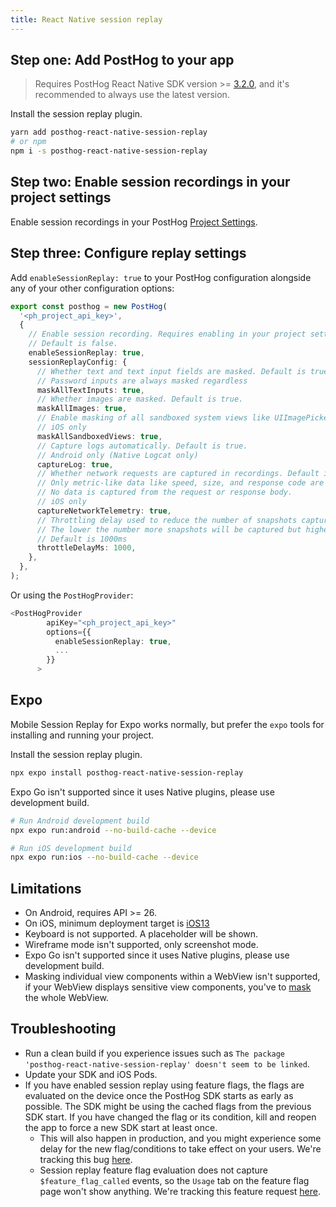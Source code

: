 ```yaml
---
title: React Native session replay
---
```


## Step one: Add PostHog to your app




<ReactNativeInstall />

> Requires PostHog React Native SDK version >= [3.2.0](https://github.com/PostHog/posthog-js/releases), and it's recommended to always use the latest version.

Install the session replay plugin.

```bash
yarn add posthog-react-native-session-replay
# or npm
npm i -s posthog-react-native-session-replay
```

## Step two: Enable session recordings in your project settings

Enable session recordings in your PostHog [Project Settings](https://app.posthog.com/project/settings).

<ProductScreenshot
  imageLight={EnableSessionReplayLight} 
  imageDark={EnableSessionReplayDark} 
  alt="Enable session recordings in your PostHog'"
  classes="rounded"
/>

## Step three: Configure replay settings

Add `enableSessionReplay: true` to your PostHog configuration alongside any of your other configuration options:

```ts
export const posthog = new PostHog(
  '<ph_project_api_key>',
  {
    // Enable session recording. Requires enabling in your project settings as well.
    // Default is false.
    enableSessionReplay: true,
    sessionReplayConfig: {
      // Whether text and text input fields are masked. Default is true.
      // Password inputs are always masked regardless
      maskAllTextInputs: true,
      // Whether images are masked. Default is true.
      maskAllImages: true,
      // Enable masking of all sandboxed system views like UIImagePickerController, PHPickerViewController and CNContactPickerViewController. Default is true.
      // iOS only
      maskAllSandboxedViews: true,
      // Capture logs automatically. Default is true.
      // Android only (Native Logcat only)
      captureLog: true,
      // Whether network requests are captured in recordings. Default is true
      // Only metric-like data like speed, size, and response code are captured.
      // No data is captured from the request or response body.
      // iOS only
      captureNetworkTelemetry: true,
      // Throttling delay used to reduce the number of snapshots captured and reduce performance impact
      // The lower the number more snapshots will be captured but higher the performance impact
      // Default is 1000ms
      throttleDelayMs: 1000,
    },
  },
);
```

Or using the `PostHogProvider`:

```ts
<PostHogProvider
        apiKey="<ph_project_api_key>"
        options={{
          enableSessionReplay: true,
          ...
        }}
      >
```

## Expo

Mobile Session Replay for Expo works normally, but prefer the `expo` tools for installing and running your project.

Install the session replay plugin.

```bash
npx expo install posthog-react-native-session-replay
```

Expo Go isn't supported since it uses Native plugins, please use development build.

```bash
# Run Android development build 
npx expo run:android --no-build-cache --device

# Run iOS development build 
npx expo run:ios --no-build-cache --device
```

## Limitations

- On Android, requires API >= 26.
- On iOS, minimum deployment target is [iOS13](/docs/libraries/ios)
- Keyboard is not supported. A placeholder will be shown.
- Wireframe mode isn't supported, only screenshot mode.
- Expo Go isn't supported since it uses Native plugins, please use development build.
- Masking individual view components within a WebView isn't supported, if your WebView displays sensitive view components, you've to [mask](/docs/session-replay/privacy?tab=React+Native) the whole WebView.

## Troubleshooting

- Run a clean build if you experience issues such as `The package 'posthog-react-native-session-replay' doesn't seem to be linked`.
- Update your SDK and iOS Pods.
- If you have enabled session replay using feature flags, the flags are evaluated on the device once the PostHog SDK starts as early as possible. The SDK might be using the cached flags from the previous SDK start. If you have changed the flag or its condition, kill and reopen the app to force a new SDK start at least once.
    - This will also happen in production, and you might experience some delay for the new flag/conditions to take effect on your users. We're tracking this bug [here](https://github.com/PostHog/posthog-ios/issues/263).
    - Session replay feature flag evaluation does not capture `$feature_flag_called` events, so the `Usage` tab on the feature flag page won't show anything. We're tracking this feature request [here](https://github.com/PostHog/posthog-android/issues/250).
